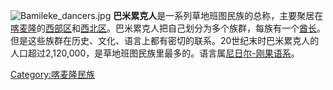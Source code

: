 [[File:Bamileke_dancers.jpg|right]]
'''巴米累克人'''是一系列草地班图民族的总称，主要聚居在[[喀麦隆|喀麦隆]]的[[西部区_(喀麦隆)|西部区]]和[[西北区_(喀麦隆)|西北区]]。巴米累克人把自己划分为多个族群，每族有一个[[酋长|酋长]]。但是这些族群在历史、文化、语言上都有密切的联系。20世纪末时巴米累克人的人口超过2,120,000，是草地班图民族里最多的。语言属[[尼日尔-刚果语系|尼日尔-刚果语系]]。

{{Authority control}}
{{Cameroon-stub}}
{{Ethnic-group-stub}}
[[Category:喀麦隆民族|Category:喀麦隆民族]]